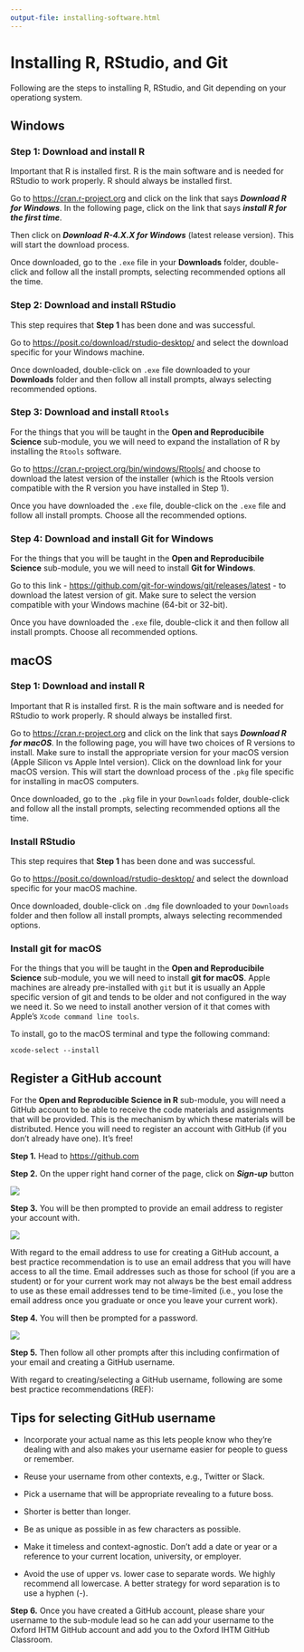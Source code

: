 ```yaml
---
output-file: installing-software.html
---
```


# Installing R, RStudio, and Git {#sec-install-r}

Following are the steps to installing R, RStudio, and Git depending on your operationg system.

::: {.panel-tabset}

## Windows {#sec-setup-windows}

### Step 1: Download and install R {#sec-install-r-windows .unnumbered}

Important that R is installed first. R is the main software and is needed for RStudio to work properly. R should always be installed first.

Go to [https://cran.r-project.org](https://cran.r-project.org) and click on the link that says ***Download R for Windows***. In the following page, click on the link that says ***install R for the first time***.

Then click on ***Download R-4.X.X for Windows*** (latest release version). This will start the download process.

Once downloaded, go to the `.exe` file in your **Downloads** folder, double-click and follow all the install prompts, selecting recommended options all the time.

### Step 2: Download and install RStudio {#sec-install-rstudio-windows .unnumbered}

This step requires that **Step 1** has been done and was successful.

Go to [https://posit.co/download/rstudio-desktop/](https://posit.co/download/rstudio-desktop/) and select the download specific for your Windows machine.

Once downloaded, double-click on `.exe` file downloaded to your **Downloads** folder and then follow all install prompts, always selecting recommended options.

### Step 3: Download and install `Rtools` {#sec-install-rtools .unnumbered}

For the things that you will be taught in the **Open and Reproducibile Science** sub-module, you we will need to expand the installation of R by installing the `Rtools` software.

Go to [https://cran.r-project.org/bin/windows/Rtools/](https://cran.r-project.org/bin/windows/Rtools/) and choose to download the latest version of the installer (which is the Rtools version compatible with the R version you have installed in Step 1).

Once you have downloaded the `.exe` file, double-click on the `.exe` file and follow all install prompts. Choose all the recommended options.

### Step 4: Download and install Git for Windows {#sec-install-git-windows .unnumbered}

For the things that you will be taught in the **Open and Reproducibile Science** sub-module, you we will need to install **Git for Windows**.

Go to this link - [https://github.com/git-for-windows/git/releases/latest](https://github.com/git-for-windows/git/releases/latest) - to download the latest version of git. Make sure to select the version compatible with your Windows machine (64-bit or 32-bit).

Once you have downloaded the `.exe` file, double-click it and then follow all install prompts. Choose all recommended options.

## macOS {#setup-macos}

### Step 1: Download and install R {#sec-install-r-macos .unnumbered}

Important that R is installed first. R is the main software and is needed for RStudio to work properly. R should always be installed first.

Go to [https://cran.r-project.org](https://cran.r-project.org) and click on the link that says ***Download R for macOS***. In the following page, you will have two choices of R versions to install. Make sure to install the appropriate version for your macOS version (Apple Silicon vs Apple Intel version). Click on the download link for your macOS version. This will start the download process of the `.pkg` file specific for installing in macOS computers.

Once downloaded, go to the `.pkg` file in your `Downloads` folder, double-click and follow all the install prompts, selecting recommended options all the time.

### Install RStudio {#sec-install-rstudio-macos}

This step requires that **Step 1** has been done and was successful.

Go to [https://posit.co/download/rstudio-desktop/](https://posit.co/download/rstudio-desktop/) and select the download specific for your macOS machine.

Once downloaded, double-click on `.dmg` file downloaded to your `Downloads` folder and then follow all install prompts, always selecting recommended options.

### Install git for macOS {#sec-install-git-macos}

For the things that you will be taught in the **Open and Reproducibile Science** sub-module, you we will need to install **git for macOS**. Apple machines are already pre-installed with `git` but it is usually an Apple specific version of git and tends to be older and not configured in the way we need it. So we need to install another version of it that comes with Apple's `Xcode command line tools`.

To install, go to the macOS terminal and type the following command:

```Terminal
xcode-select --install
```

:::

## Register a GitHub account {#sec-github-account}

For the **Open and Reproducible Science in R** sub-module, you will need a GitHub account to be able to receive the code materials and assignments that will be provided. This is the mechanism by which these materials will be distributed. Hence you will need to register an account with GitHub (if you don't already have one). It's free!

**Step 1.** Head to [https://github.com](https://github.com)

**Step 2.** On the upper right hand corner of the page, click on ***Sign-up*** button

![](images/github_account1.png)

**Step 3.** You will be then prompted to provide an email address to register your account with.

![](images/github_account2.png)

With regard to the email address to use for creating a GitHub account, a best practice recommendation is to use an email address that you will have access to all the time. Email addresses such as those for school (if you are a student) or for your current work may not always be the best email address to use as these email addresses tend to be time-limited (i.e., you lose the email address once you graduate or once you leave your current work).

**Step 4.** You will then be prompted for a password.

![](images/github_account2.png)

**Step 5.** Then follow all other prompts after this including confirmation of your email and creating a GitHub username.

With regard to creating/selecting a GitHub username, following are some best practice recommendations (REF):

::: {.callout-tip}
## Tips for selecting GitHub username
* Incorporate your actual name as this lets people know who they’re dealing with and also makes your username easier for people to guess or remember.

* Reuse your username from other contexts, e.g., Twitter or Slack.

* Pick a username that will be appropriate revealing to a future boss.

* Shorter is better than longer.

* Be as unique as possible in as few characters as possible.

* Make it timeless and context-agnostic. Don’t add a date or year or a reference to your current location, university, or employer.

* Avoid the use of upper vs. lower case to separate words. We highly recommend all lowercase. A better strategy for word separation is to use a hyphen (-).
:::

**Step 6.** Once you have created a GitHub account, please share your username to the sub-module lead so he can add your username to the Oxford IHTM GitHub account and add you to the Oxford IHTM GitHub Classroom.
